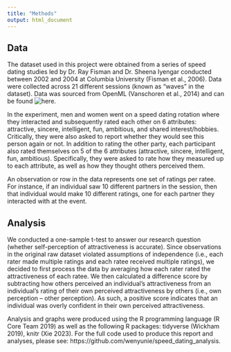 ```yaml
---
title: "Methods"
output: html_document
---
```


## Data

The dataset used in this project were obtained from a series of speed dating studies led by Dr. Ray Fisman and Dr. Sheena Iyengar conducted between 2002 and 2004 at Columbia University (Fisman et al., 2006). Data were collected across 21 different sessions (known as “waves” in the dataset). Data was sourced from OpenML (Vanschoren et al., 2014) and can be found ![here](http://www.stat.columbia.edu/~gelman/arm/examples/speed.dating/).

In the experiment, men and women went on a speed dating rotation where they interacted and subsequently rated each other on 6 attributes: attractive, sincere, intelligent, fun, ambitious, and shared interest/hobbies. Critically, they were also asked to report whether they would see this person again or not. In addition to rating the other party, each participant also rated themselves on 5 of the 6 attributes (attractive, sincere, intelligent, fun, ambitious). Specifically, they were asked to rate how they measured up to each attribute, as well as how they thought others perceived them.

An observation or row in the data represents one set of ratings per ratee. For instance, if an individual saw 10 different partners in the session, then that individual would make 10 different ratings, one for each partner they interacted with at the event.


## Analysis

We conducted a one-sample t-test to answer our research question (whether self-perception of attractiveness is accurate). Since observations in the original raw dataset violated assumptions of independence (i.e., each rater made multiple ratings and each ratee received multiple ratings), we decided to first process the data by averaging how each rater rated the attractiveness of each ratee. We then calculated a difference score by subtracting how others perceived an individual’s attractiveness from an individual’s rating of their own perceived attractiveness by others (i.e., own perception – other perception). As such, a positive score indicates that an individual was overly confident in their own perceived attractiveness.

Analysis and graphs were produced using the R programming language (R Core Team 2019) as well as the following R packages: tidyverse (Wickham 2019), knitr (Xie 2023). For the full code used to produce this report and analyses, please see: https://github.com/wenyunie/speed_dating_analysis.



